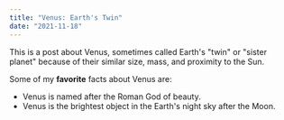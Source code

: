 ```yaml
---
title: "Venus: Earth's Twin"
date: "2021-11-18"
---
```


This is a post about Venus, sometimes called Earth's "twin" or "sister planet" because of their similar size, mass, and proximity to the Sun.

Some of my **favorite** facts about Venus are:

- Venus is named after the Roman God of beauty.
- Venus is the brightest object in the Earth's night sky after the Moon.
